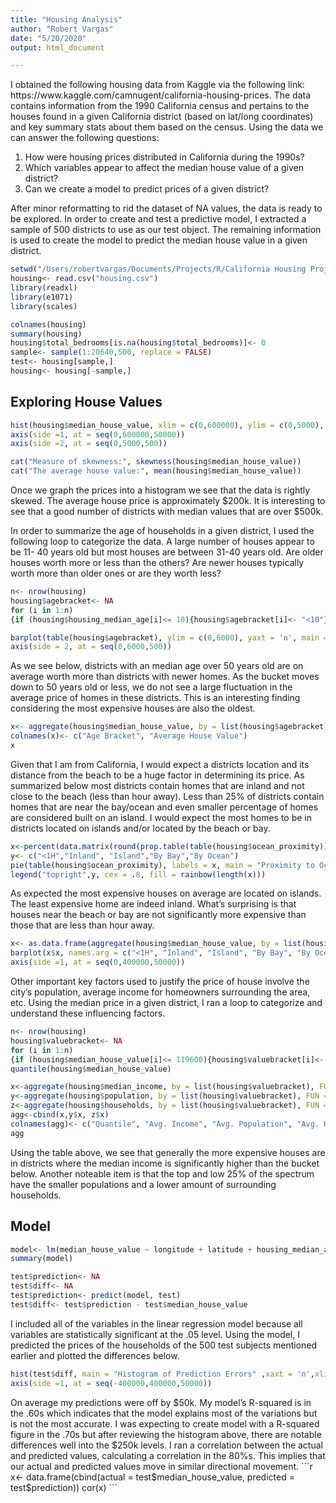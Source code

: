```yaml
---
title: "Housing Analysis"
author: "Robert Vargas"
date: "5/20/2020"
output: html_document

---
```


I obtained the following housing data from Kaggle via the following link:
https://www.kaggle.com/camnugent/california-housing-prices.
The data contains information from the 1990 California census and pertains to the houses found in a given California district (based on lat/long coordinates) and key summary stats about them based on the census. Using the data we can answer the following questions:

1. How were housing prices distributed in California during the 1990s?
2. Which variables appear to affect the median house value of a given district?
3. Can we create a model to predict prices of a given district?

After minor reformatting to rid the dataset of NA values, the data is ready to be explored. In order to create and test a predictive model, I extracted a sample of 500 districts to use as our test object. The remaining information is used to create the model to predict the median house value in a given district.

```r
setwd("/Users/robertvargas/Documents/Projects/R/California Housing Project")
housing<- read.csv("housing.csv")
library(readxl)
library(e1071)
library(scales)
```

```r
colnames(housing)
summary(housing)
housing$total_bedrooms[is.na(housing$total_bedrooms)]<- 0
sample<- sample(1:20640,500, replace = FALSE)
test<- housing[sample,]
housing<- housing[-sample,]

```

## Exploring House Values
```r
hist(housing$median_house_value, xlim = c(0,600000), ylim = c(0,5000), xaxt = 'n', yaxt = 'n', main = "Histogram of 1990 California House Prices", xlab = "House Prices", ylab = "Frequency", col = "blue")
axis(side =1, at = seq(0,600000,50000))
axis(side =2, at = seq(0,5000,500))

cat("Measure of skewness:", skewness(housing$median_house_value))
cat("The average house value:", mean(housing$median_house_value))
```

Once we graph the prices into a histogram we see that the data is rightly skewed. The average house price is approximately $200k. It is interesting to see that a good number of districts with median values that are over $500k.

In order to summarize the age of households in a given district, I used the following loop to categorize the data. A large number of houses appear to be 11- 40 years old but most houses are between 31-40 years old. Are older houses worth more or less than the others? Are newer houses typically worth more than older ones or are they worth less?

```r
n<- nrow(housing)
housing$agebracket<- NA
for (i in 1:n)
{if (housing$housing_median_age[i]<= 10){housing$agebracket[i]<- "<10"} else if (housing$housing_median_age[i] <= 20){housing$agebracket[i]<- "11-20"} else if (housing$housing_median_age[i]<= 30){housing$agebracket[i]<-"21-30"} else if(housing$housing_median_age[i] <= 40){housing$agebracket[i]<- "31-40"} else if (housing$housing_median_age[i]<=50){housing$agebracket[i]<- "41-50"} else { housing$agebracket[i]<- "Over 50"}}

```

```r
barplot(table(housing$agebracket), ylim = c(0,6000), yaxt = 'n', main = "Median Age of Houses (Years)", col = "blue")
axis(side = 2, at = seq(0,6000,500))
```

As we see below, districts with an median age over 50 years old are on average worth more than districts with newer homes. As the bucket moves down to 50 years old or less, we do not see a large fluctuation in the average price of homes in these districts. This is an interesting finding considering the most expensive houses are also the oldest.

```r
x<- aggregate(housing$median_house_value, by = list(housing$agebracket), FUN = mean)
colnames(x)<- c("Age Bracket", "Average House Value")
x
```

Given that I am from California, I would expect a districts location and its distance from the beach to be a huge factor in determining its price. As summarized below most districts contain homes that are inland and not close to the beach (less than hour away). Less than 25% of districts contain homes that are near the bay/ocean and even smaller percentage of homes are considered built on an island. I would expect the most homes to be in districts located on islands and/or located by the beach or bay.

```r
x<-percent(data.matrix(round(prop.table(table(housing$ocean_proximity)),2)))
y<- c("<1H","Inland", "Island","By Bay","By Ocean")
pie(table(housing$ocean_proximity), labels = x, main = "Proximity to Ocean", col = rainbow(length(x)))
legend("topright",y, cex = .8, fill = rainbow(length(x)))

```

As expected the most expensive houses on average are located on islands. The least expensive home are indeed inland. What's surprising is that houses near the beach or bay are not significantly more expensive than those that are less than hour away.

```r
x<- as.data.frame(aggregate(housing$median_house_value, by = list(housing$ocean_proximity), FUN = mean))
barplot(x$x, names.arg = c("<1H", "Inland", "Island", "By Bay", "By Ocean"),xlim = c(0,400000), xaxt = 'n', horiz = TRUE, col = rainbow(nrow(x)), main = "Average Price of Homes Based on Ocean Proximity")
axis(side =1, at = seq(0,400000,50000))

```

Other important key factors used to justify the price of house involve the city's population, average income for homeowners surrounding the area, etc. Using the median price in a given district, I ran a loop to categorize and understand these influencing factors.

```r
n<- nrow(housing)
housing$valuebracket<- NA
for (i in 1:n)
{if (housing$median_house_value[i]<= 119600){housing$valuebracket[i]<- "25%"} else if (housing$median_house_value[i] <= 179700){housing$valuebracket[i]<- "50%"} else if (housing$median_house_value[i]<= 264725){housing$valuebracket[i]<-"75%"} else {housing$valuebracket[i]<- "Top 25%"} }
quantile(housing$median_house_value)

```

```r
x<-aggregate(housing$median_income, by = list(housing$valuebracket), FUN = mean)
y<-aggregate(housing$population, by = list(housing$valuebracket), FUN = mean)
z<-aggregate(housing$households, by = list(housing$valuebracket), FUN = mean)
agg<-cbind(x,y$x, z$x)
colnames(agg)<- c("Quantile", "Avg. Income", "Avg. Population", "Avg. Households")
agg

```

Using the table above, we see that generally the more expensive houses are in districts where the median income is significantly higher than the bucket below. Another noteable item is that the top and low 25% of the spectrum have the smaller populations and a lower amount of surrounding households.

## Model
```r
model<- lm(median_house_value ~ longitude + latitude + housing_median_age + total_rooms + total_bedrooms + population + households + median_income + ocean_proximity, data = housing)
summary(model)

test$prediction<- NA
test$diff<- NA
test$prediction<- predict(model, test)
test$diff<- test$prediction - test$median_house_value

```

I included all of the variables in the linear regression model because all variables are statistically significant at the .05 level. Using the model, I predicted the prices of the households of the 500 test subjects mentioned earlier and plotted the differences below.

```r
hist(test$diff, main = "Histogram of Prediction Errors" ,xaxt = 'n',xlim = c(min(test$diff),max(test$diff)), ylim = c(0,200), xlab = "Differences in $", col = "red")
axis(side =1, at = seq(-400000,400000,50000))
```

On average my predictions were off by $50k. My model's R-squared is in the .60s which indicates that the model explains most of the variations but is not the most accurate. I was expecting to create model with a R-squared figure in the .70s but after reviewing the histogram above, there are notable differences well into the $250k levels. I ran a correlation between the actual and predicted values, calculating a correlation in the 80%s. This implies that our actual and predicted values move in similar directional movement.
```r
x<- data.frame(cbind(actual = test$median_house_value, predicted = test$prediction))
cor(x)
```

 